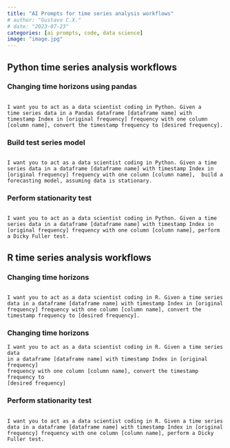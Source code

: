 ```yaml
---
title: "AI Prompts for time series analysis workflows"
# author: "Gustavo C.X."
# date: "2023-07-23"
categories: [ai prompts, code, data science]
image: "image.jpg"
---
```


## Python time series analysis workflows

### Changing time horizons using pandas

``` prompt-block

I want you to act as a data scientist coding in Python. Given a
time series data in a Pandas dataframe [dataframe name] with
timestamp Index in [original frequency] frequency with one column
[column name], convert the timestamp frequency to [desired frequency].
```

### Build test series model

``` prompt-block

I want you to act as a data scientist coding in Python. Given a time
series data in a dataframe [dataframe name] with timestamp Index in
[original frequency] frequency with one column [column name],  build a
forecasting model, assuming data is stationary.
```

### Perform stationarity test

``` prompt-block

I want you to act as a data scientist coding in Python. Given a time
series data in a dataframe [dataframe name] with timestamp Index in
[original frequency] frequency with one column [column name], perform
a Dicky Fuller test.
```

## R time series analysis workflows

### Changing time horizons 

``` prompt-block

I want you to act as a data scientist coding in R. Given a time series
data in a dataframe [dataframe name] with timestamp Index in [original
frequency] frequency with one column [column name], convert the
timestamp frequency to [desired frequency].
```

### Changing time horizons 

``` prompt-block
I want you to act as a data scientist coding in R. Given a time series data 
in a dataframe [dataframe name] with timestamp Index in [original frequency]
frequency with one column [column name], convert the timestamp frequency to
[desired frequency]
```

### Perform stationarity test

``` prompt-block

I want you to act as a data scientist coding in R. Given a time series
data in a dataframe [dataframe name] with timestamp Index in [original
frequency] frequency with one column [column name], perform a Dicky
Fuller test.
```

